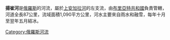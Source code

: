 '''揚崔河'''是[[俄羅斯|俄羅斯]]的河流，屬於[[上安加拉河|上安加拉河]]的左支流，由[[布里亞特共和國|布里亞特共和國]]負責管轄，河道全長87公里，流域面積1,090平方公里，河水主要來自雨水和融雪，每年十月至翌年五月結冰。

{{Russia-geo-stub}}
[[Category:俄羅斯河流|Category:俄羅斯河流]]